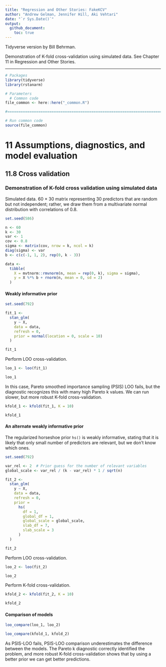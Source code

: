 ```yaml
---
title: "Regression and Other Stories: FakeKCV"
author: "Andrew Gelman, Jennifer Hill, Aki Vehtari"
date: "`r Sys.Date()`"
output:
  github_document:
    toc: true
---
```

Tidyverse version by Bill Behrman.

Demonstration of K-fold cross-validation using simulated
data. See Chapter 11 in Regression and Other Stories.

-------------

```r
# Packages
library(tidyverse)
library(rstanarm)

# Parameters
  # Common code
file_common <- here::here("_common.R")

#===============================================================================

# Run common code
source(file_common)
```

# 11 Assumptions, diagnostics, and model evaluation

## 11.8 Cross validation

### Demonstration of K-fold cross validation using simulated data

Simulated data. 60 × 30  matrix representing 30 predictors that are random but not independent; rather, we draw them from a multivariate normal distribution with correlations of 0.8.

```r
set.seed(586)

n <- 60
k <- 30
var <- 1
cov <- 0.8
sigma <- matrix(cov, nrow = k, ncol = k)
diag(sigma) <- var
b <- c(c(-1, 1, 2), rep(0, k - 3))

data <-
  tibble(
    X = mvtnorm::rmvnorm(n, mean = rep(0, k), sigma = sigma),
    y = X %*% b + rnorm(n, mean = 0, sd = 2)
  )
```

#### Weakly informative prior

```r
set.seed(792)

fit_1 <- 
  stan_glm(
    y ~ X,
    data = data,
    refresh = 0,
    prior = normal(location = 0, scale = 10)
  )

fit_1
```

Perform LOO cross-validation.

```r
loo_1 <- loo(fit_1)

loo_1
```

In this case, Pareto smoothed importance sampling (PSIS) LOO fails, but the diagnostic recognizes this with many high Pareto k values. We can run slower, but more robust K-fold cross-validation.

```r
kfold_1 <- kfold(fit_1, K = 10)

kfold_1
```

#### An alternate weakly informative prior

The regularized horseshoe prior `hs()` is weakly informative, stating that it is likely that only small number of predictors are relevant, but we don’t know which ones.

```r
set.seed(792)

var_rel <- 2  # Prior guess for the number of relevant variables
global_scale <- var_rel / (k - var_rel) * 1 / sqrt(n)

fit_2 <- 
  stan_glm(
    y ~ X,
    data = data,
    refresh = 0,
    prior = 
      hs(
        df = 1,
        global_df = 1,
        global_scale = global_scale,
        slab_df = 7,
        slab_scale = 3
      )
  )

fit_2
```

Perform LOO cross-validation.

```r
loo_2 <- loo(fit_2)

loo_2
```

Perform K-fold cross-validation.

```r
kfold_2 <- kfold(fit_2, K = 10)

kfold_2
```

#### Comparison of models

```r
loo_compare(loo_1, loo_2)
```

```r
loo_compare(kfold_1, kfold_2)
```

As PSIS-LOO fails, PSIS-LOO comparison underestimates the difference between the models. The Pareto k diagnostic correctly identified the problem, and more robust K-fold cross-validation shows that by using a better prior we can get better predictions.

